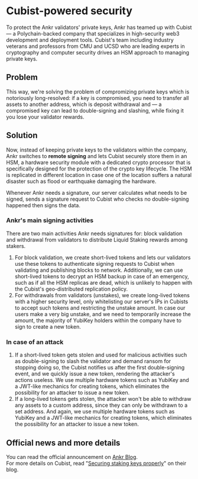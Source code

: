 # Cubist-powered security

To protect the Ankr validators' private keys, Ankr has teamed up with Cubist — a Polychain-backed company that specializes in high-security web3 development and deployment tools. Cubist's team including industry veterans and professors from CMU and UCSD who are leading experts in cryptography and computer security drives an HSM approach to managing private keys.

## Problem
This way, we're solving the problem of compromizing private keys which is notoriously long-resolved: if a key is compromised, you need to transfer all assets to another address, which is deposit withdrawal and — a compromised key can lead to double-signing and slashing, while fixing it you lose your validator rewards.

## Solution
Now, instead of keeping private keys to the validators within the company, Ankr switches to **remote signing** and lets Cubist securely store them in an HSM, a hardware security module with a dedicated crypto processor that is specifically designed for the protection of the crypto key lifecycle. The HSM is replicated in different location in case one of the location suffers a natural disaster such as flood or earthquake damaging the hardware.

Whenever Ankr needs a signature, our server calculates what needs to be signed, sends a signature request to Cubist who checks no double-signing happened then signs the data.

### Ankr's main signing activities
There are two main activities Ankr needs signatures for: block validation and withdrawal from validators to distribute Liquid Staking rewards among stakers.<br/>
1. For block validation, we create short-lived tokens and lets our validators use these tokens to authenticate signing requests to Cubist when validating and publishing blocks to network. Additionally, we can use short-lived tokens to decrypt an HSM backup in case of an emergency, such as if all the HSM replicas are dead, which is unlikely to happen with the Cubist's geo-distributed replication policy.
2. For withdrawals from validators (unstakes), we create long-lived tokens with a higher security level, only whitelisting our server's IPs in Cubists to accept such tokens and restricting the unstake amount. In case our users make a very big unstake, and we need to temporarily increase the amount, the majority of YubiKey holders within the company have to sign to create a new token.

### In case of an attack
1. If a short-lived token gets stolen and used for malicious activities such as double-signing to slash the validator and demand ransom for stopping doing so, the Cubist notifies us after the first double-signing event, and we quickly issue a new token, rendering the attacker's actions useless. We use multiple hardware tokens such as YubiKey and a JWT-like mechanics for creating tokens, which eliminates the possibility for an attacker to issue a new token.
2. If a long-lived tokens gets stolen, the attacker won't be able to withdraw any assets to a custom address, since they can only be withdrawn to a set address. And again, we use multiple hardware tokens such as YubiKey and a JWT-like mechanics for creating tokens, which eliminates the possibility for an attacker to issue a new token.

## Official news and more details
You can read the official announcement on [Ankr Blog](https://www.ankr.com/blog/securing-upcoming-eth-withdrawals-with-cubist/?search=cubist&page=1).<br/>
For more details on Cubist, read "[Securing staking keys properly](https://cubist.dev/blog/staking-keys-status-quo)" on their blog.



